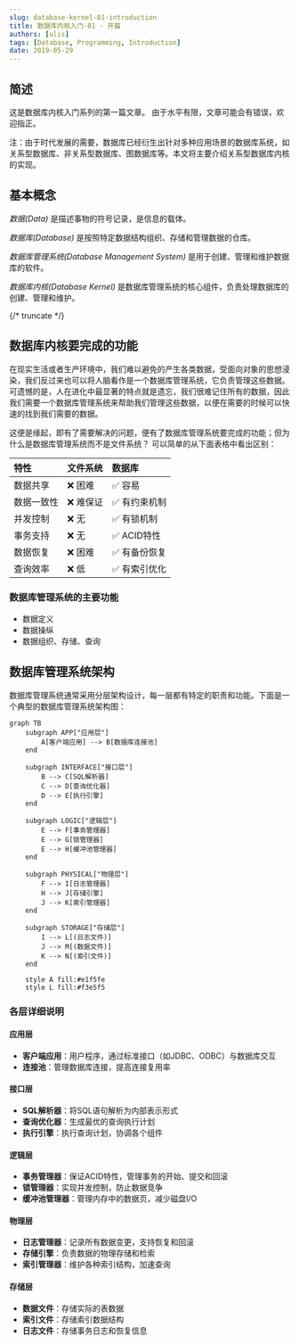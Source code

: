 ```yaml
---
slug: database-kernel-01-introduction
title: 数据库内核入门-01 - 开篇
authors: [ulis]
tags: [Database, Programming, Introduction]
date: 2019-05-29
---
```


## 简述
这是数据库内核入门系列的第一篇文章。 由于水平有限，文章可能会有错误，欢迎指正。

注：由于时代发展的需要，数据库已经衍生出针对多种应用场景的数据库系统，如关系型数据库、非关系型数据库、图数据库等。本文将主要介绍关系型数据库内核的实现。

## 基本概念

*数据(Data)* 是描述事物的符号记录，是信息的载体。

*数据库(Database)* 是按照特定数据结构组织、存储和管理数据的仓库。

*数据库管理系统(Database Management System)* 是用于创建、管理和维护数据库的软件。

*数据库内核(Database Kernel)* 是数据库管理系统的核心组件，负责处理数据库的创建、管理和维护。

{/* truncate */}

## 数据库内核要完成的功能
在现实生活或者生产环境中，我们难以避免的产生各类数据，受面向对象的思想浸染，我们反过来也可以将人脑看作是一个数据库管理系统，它负责管理这些数据。可遗憾的是，人在进化中最显著的特点就是遗忘，我们很难记住所有的数据，因此我们需要一个数据库管理系统来帮助我们管理这些数据，以便在需要的时候可以快速的找到我们需要的数据。

这便是缘起，即有了需要解决的问题，便有了数据库管理系统要完成的功能；但为什么是数据库管理系统而不是文件系统？
可以简单的从下面表格中看出区别：

| 特性 | 文件系统 | 数据库 |
| :--- | :--- | :--- |
| 数据共享 | ❌ 困难 | ✅ 容易 |
| 数据一致性 | ❌ 难保证 | ✅ 有约束机制 |
| 并发控制 | ❌ 无 | ✅ 有锁机制 |
| 事务支持 | ❌ 无 | ✅ ACID特性 |
| 数据恢复 | ❌ 困难 | ✅ 有备份恢复 |
| 查询效率 | ❌ 低 | ✅ 有索引优化 |

### 数据库管理系统的主要功能
- 数据定义
- 数据操纵
- 数据组织、存储、查询

## 数据库管理系统架构

数据库管理系统通常采用分层架构设计，每一层都有特定的职责和功能。下面是一个典型的数据库管理系统架构图：

```mermaid
graph TB
    subgraph APP["应用层"]
        A[客户端应用] --> B[数据库连接池]
    end
    
    subgraph INTERFACE["接口层"]
        B --> C[SQL解析器]
        C --> D[查询优化器]
        D --> E[执行引擎]
    end
    
    subgraph LOGIC["逻辑层"]
        E --> F[事务管理器]
        E --> G[锁管理器]
        E --> H[缓冲池管理器]
    end
    
    subgraph PHYSICAL["物理层"]
        F --> I[日志管理器]
        H --> J[存储引擎]
        J --> K[索引管理器]
    end
    
    subgraph STORAGE["存储层"]
        I --> L[(日志文件)]
        J --> M[(数据文件)]
        K --> N[(索引文件)]
    end
    
    style A fill:#e1f5fe
    style L fill:#f3e5f5
```

### 各层详细说明

#### 应用层
- **客户端应用**：用户程序，通过标准接口（如JDBC、ODBC）与数据库交互
- **连接池**：管理数据库连接，提高连接复用率

#### 接口层
- **SQL解析器**：将SQL语句解析为内部表示形式
- **查询优化器**：生成最优的查询执行计划
- **执行引擎**：执行查询计划，协调各个组件

#### 逻辑层
- **事务管理器**：保证ACID特性，管理事务的开始、提交和回滚
- **锁管理器**：实现并发控制，防止数据竞争
- **缓冲池管理器**：管理内存中的数据页，减少磁盘I/O

#### 物理层
- **日志管理器**：记录所有数据变更，支持恢复和回滚
- **存储引擎**：负责数据的物理存储和检索
- **索引管理器**：维护各种索引结构，加速查询

#### 存储层
- **数据文件**：存储实际的表数据
- **索引文件**：存储索引数据结构
- **日志文件**：存储事务日志和恢复信息
